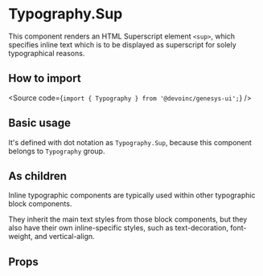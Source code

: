 

<Meta title="Components/Text/Typography/Components/Inline/Sup/Overview" />

# Typography.Sup

This component renders an HTML Superscript element `<sup>`, which specifies
inline text which is to be displayed as superscript for solely typographical
reasons.

## How to import

<Source code={`import { Typography } from '@devoinc/genesys-ui';`} />

## Basic usage

<Canvas of={Stories.Playground} />

It's defined with dot notation as `Typography.Sup`, because this component belongs to `Typography` group.

## As children

Inline typographic components are typically used within other typographic block
components.

They inherit the main text styles from those block components, but they also
have their own inline-specific styles, such as text-decoration, font-weight, and
vertical-align.

<Canvas of={Stories.AsChildren} />

## Props

<ArgTypes of={Stories} />

